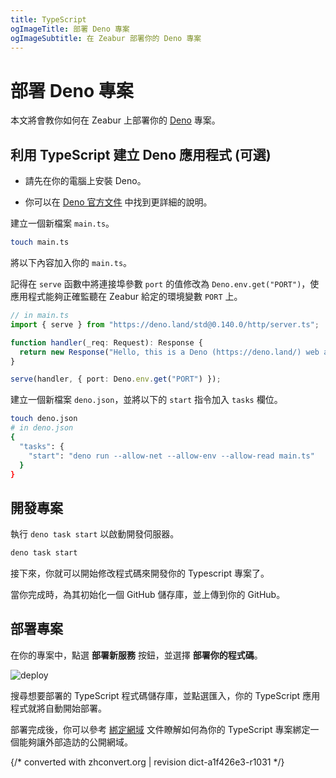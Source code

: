 ```yaml
---
title: TypeScript
ogImageTitle: 部署 Deno 專案
ogImageSubtitle: 在 Zeabur 部署你的 Deno 專案
---
```


# 部署 Deno 專案

本文將會教你如何在 Zeabur 上部署你的 [Deno](https://deno.land/) 專案。

## 利用 TypeScript 建立 Deno 應用程式 (可選)

- 請先在你的電腦上安裝 Deno。

- 你可以在 [Deno 官方文件](https://deno.land/manual/getting_started/installation) 中找到更詳細的說明。

建立一個新檔案 `main.ts`。

```bash
touch main.ts
```

將以下內容加入你的 `main.ts`。

記得在 `serve` 函數中將連接埠參數 `port` 的值修改為 `Deno.env.get("PORT")`，使應用程式能夠正確監聽在 Zeabur 給定的環境變數 `PORT` 上。

```typescript
// in main.ts
import { serve } from "https://deno.land/std@0.140.0/http/server.ts";

function handler(_req: Request): Response {
  return new Response("Hello, this is a Deno (https://deno.land/) web app deployed on Zeabur (https://zeabur.com)");
}

serve(handler, { port: Deno.env.get("PORT") });
```

建立一個新檔案 `deno.json`，並將以下的 `start` 指令加入 `tasks` 欄位。

```bash
touch deno.json
# in deno.json
{
  "tasks": {
    "start": "deno run --allow-net --allow-env --allow-read main.ts"
  }
}
```

## 開發專案

執行 `deno task start` 以啟動開發伺服器。

```bash
deno task start
```

接下來，你就可以開始修改程式碼來開發你的 Typescript 專案了。

當你完成時，為其初始化一個 GitHub 儲存庫，並上傳到你的 GitHub。

## 部署專案

在你的專案中，點選 **部署新服務**  按鈕，並選擇 **部署你的程式碼**。

![deploy](/framework/deploy.zh-TW.png)

搜尋想要部署的 TypeScript 程式碼儲存庫，並點選匯入，你的 TypeScript 應用程式就將自動開始部署。

部署完成後，你可以參考 [綁定網域](../../deploy/domain-binding) 文件瞭解如何為你的 TypeScript 專案綁定一個能夠讓外部造訪的公開網域。

{/* converted with zhconvert.org | revision dict-a1f426e3-r1031 */}

